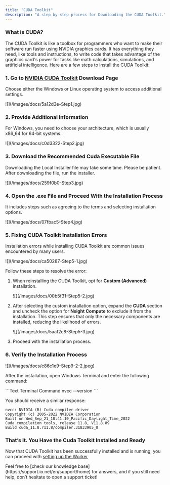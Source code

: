 ```yaml
---
title: "CUDA Toolkit"
description: "A step by step process for Downloading the CUDA Toolkit."
---
```


### What is CUDA?

The CUDA Toolkit is like a toolbox for programmers who want to make their software run faster using NVIDIA graphics cards. It has everything they need, like tools and instructions, to write code that takes advantage of the graphics card's power for tasks like math calculations, simulations, and artificial intelligence. Here are a few steps to install the CUDA Toolkit:

### 1. Go to [NVIDIA CUDA Toolkit](https://developer.nvidia.com/cuda-downloads) Download Page

Choose either the Windows or Linux operating system to access additional settings.

<Frame>
![](/images/docs/5a12d3e-Step1.jpg)
</Frame>

### 2. Provide Additional Information

For Windows, you need to choose your architecture, which is usually x86_64 for 64-bit systems.

<Frame>
![](/images/docs/c0d3322-Step2.jpg)
</Frame>

### 3. Download the Recommended Cuda Executable File

Downloading the Local Installer file may take some time. Please be patient. After downloading the file, run the installer.

<Frame>
![](/images/docs/259f0b0-Step3.jpg)
</Frame>

### 4. Open the .exe File and Proceed With the Installation Process

It includes steps such as agreeing to the terms and selecting installation options.

<Frame>
![](/images/docs/07fbac5-Step4.jpg)
</Frame>

### 5. Fixing CUDA Toolkit Installation Errors

Installation errors while installing CUDA Toolkit are common issues encountered by many users.

<Frame>
![](/images/docs/ca50287-Step5-1.jpg)
</Frame>

Follow these steps to resolve the error:

1. When reinstalling the CUDA Toolkit, opt for **Custom (Advanced)** installation.

   <Frame>
   ![](/images/docs/00b5f31-Step5-2.jpg)
   </Frame>

2. After selecting the custom installation option, expand the **CUDA** section and uncheck the option for **Nsight Compute** to exclude it from the installation. This step ensures that only the necessary components are installed, reducing the likelihood of errors.

   <Frame>
   ![](/images/docs/5aaf2c8-Step5-3.jpg)
   </Frame>

3. Proceed with the installation process.

### 6. Verify the Installation Process

<Frame>
![](/images/docs/c86c1e9-Step9-2-2.jpeg)
</Frame>

After the installation, open Windows Terminal and enter the following command:

<CodeGroup>
  ```Text Terminal Command
  nvcc --version
  ```
</CodeGroup>

You should receive a similar response:

```
nvcc: NVIDIA (R) Cuda compiler driver  
Copyright (c) 2005-2022 NVIDIA Corporation  
Built on Wed_Sep_21_10:41:10_Pacific_Daylight_Time_2022  
Cuda compilation tools, release 11.8, V11.8.89  
Build cuda_11.8.r11.8/compiler.31833905_0
```

### That’s It. You Have the Cuda Toolkit Installed and Ready

Now that CUDA Toolkit has been successfully installed and is running, you can proceed with [setting up the Worker](/docs/install-on-windows)

<Info>
Feel free to [check our knowledge base](https://support.io.net/en/support/home) for answers, and if you still need help, don’t hesitate to open a support ticket!
</Info>
